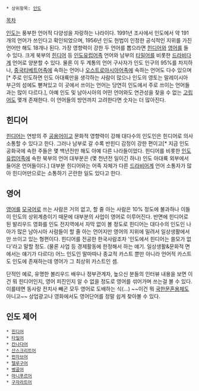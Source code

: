  * 상위항목: [[인도]]

[[목차]]

[[인도]]는 풍부한 언어적 다양성을 자랑하는 나라이다. 1991년 조사에서 인도에서 약 191개의 언어가 쓰인다고 확인되었으며, 1956년 인도 헌법이 인정한 공식적인 지위를 가진 언어만 해도 18개나 된다. 가장 영향력이 강한 두 언어를 뽑으라면 [[힌디어]]와 [[영어]]를 들 수 있다. 크게 북부의 [[힌디어]] 등 [[인도유럽어족]] 언어와 남부의 [[타밀어]]를 비롯한 [[드라비다]]계 언어로 양분할 수 있다. 물론 이 두 계통의 언어 구사자가 인도 인구의 95%를 차지하나, [[중국티베트어족]]에 속하는 언어나 [[오스트로아시아어족]]에 속하는 언어도 다수 있으며[* 주로 인도하면 인도 아대륙만을 생각하는 사람이 많으나 인도의 영토는 말레이시아 부근의 섬에도 뻗쳐있고 이 곳에서 쓰이는 언어는 당연히 인도에서 주로 쓰이는 언어들과는 많이 다르다.], 아예 인도 및 남아시아의 어떤 언어와도 연관성을 찾을 수 없는 [[고립어]]도 몇개 존재한다. 이 언어들의 방언까지 고려한다면 숫자는 더 많아진다. 

== 힌디어 ==
[[힌디어]]는 연방의 주 [[공용어]]이고 문화적 영향력이 강해 대다수의 인도인은 힌디어로 의사소통할 수 있다고 한다. 그러나 남부로 갈 수록 반힌디 감정이 강한 편이고[* 지금 인도 공화국에 속한 주들은 몇 백년전만 해도 아예 다른 나라들이었다. 힌디어를 비롯한 [[인도유럽어족]]에 속한 북부의 언어 대부분은 (몇 천년전 일이긴 하나) 인도 아대륙 외부에서 들어온 언어들이다.] 대부분 힌디어와는 어족 자체가 다른 [[드라비어]]계 언어 소통자가 많아 힌디어만으로는 소통하기 곤란한 일도 있다고 한다. 

== 영어 ==

[[영어]]를 [[모국어]]로 쓰는 사람은 거의 없고, 할 줄 아는 사람은 10% 정도에 불과하나 이들이 인도의 상위계층이기 때문에 대부분의 사업이 영어로 이루어진다. 반면에 힌디어로 된 발리우드 영화를 인도 전지역에서 자막 없이 볼 정도로 힌디어는 대다수의 인도인 나아가 많은 남아시아 사람들이 할 줄 아는 언어지만 영어의 지위에 밀려서 일상생활에서만 쓰이고 있는 형편이다. 힌디어를 전공한 한국사람조차 '인도에서 힌디어는 쓸모가 없다'라고 말할 정도. (물론 사업 등 경제활동에 한정해서 하는 얘기. 일상생활&문화적 면에서는 얘기가 다르다) 어느 인도인 말마따나 종교적 카스트 뿐만 아니라 언어적 카스트도 인도에 존재하는데 영어가 그 최상위 카스트인 셈.

단적인 예로, 유명한 볼리우드 배우나 정부관계자, 높으신 분들의 인터뷰 내용을 보면 이건 뭐 힌디어인지, 영어 피진인지 알 수 없을 정도로 영어를 섞어가며 쓰는걸 볼 수 있다. 이를테면 동사랑 전치사 빼곤 모두 영어로 도배하는 식(...) ~~이건 뭐 [[국한문혼용체]]도 아니고~~ 상업광고나 영화에서도 영어단어를 정말 쉽게 찾아볼 수 있다.


== 인도 제어 ==

 * [[힌디어]]
 * [[타밀어]]
 * [[칸나다어]]
 * [[산스크리트어]]
 * [[펀자브어]]
 * [[텔루구어]]
 * [[벵골어]]
 * [[마니푸르어]]
 * [[구자라트어]]
